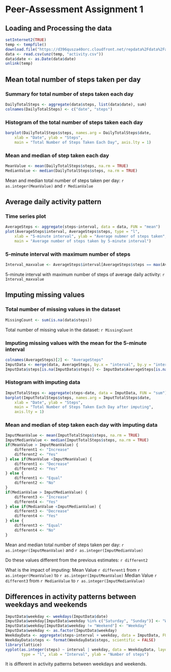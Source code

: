 # Peer-Assessment Assignment 1
                       
## Loading and Processing the data
```r
setInternet2(TRUE)
temp <- tempfile()
download.file("https://d396qusza40orc.cloudfront.net/repdata%2Fdata%2Factivity.zip", temp) 
data <- read.csv(unz(temp, "activity.csv"))
data$date <- as.Date(data$date)
unlink(temp)
```



## Mean total number of steps taken per day
### Summary for total number of steps taken each day
```r
DailyTotalSteps <- aggregate(data$steps, list(data$date), sum)
colnames(DailyTotalSteps) <- c("date", "steps")
```

### Histogram of the total number of steps taken each day
```r
barplot(DailyTotalSteps$steps, names.arg = DailyTotalSteps$date, 
    xlab = "Date", ylab = "Steps",
    main = "Total Number of Steps Taken Each Day", axis.lty = 1)
```

### Mean and median of step taken each day
```r
MeanValue <- mean(DailyTotalSteps$steps, na.rm = TRUE)
MedianValue <- median(DailyTotalSteps$steps, na.rm = TRUE)
```
Mean and median total number of steps taken per day: `r as.integer(MeanValue)` and `r MedianValue`



## Average daily activity pattern
### Time series plot
```r
AverageSteps <- aggregate(steps~interval, data = data, FUN = "mean")
plot(AverageSteps$interval, AverageSteps$steps, type = "l",
    xlab = "5-minute interval", ylab = "Average nubmer of steps taken",
    main = "Average number of steps taken by 5-minute interval")
```

### 5-minute interval with maximum number of steps
```r
Interval_maxvalue <- AverageSteps$interval[AverageSteps$steps == max(AverageSteps$steps)]
```
5-minute interval with maximum number of steps of average daily activity: `r Interval_maxvalue`



## Imputing missing values
### Total number of missing values in the dataset
```r
MissingCount <- sum(is.na(data$steps))
```
Total number of missing value in the dataset: `r MissingCount`

### Imputing missing values with the mean for the 5-minute interval
```r
colnames(AverageSteps)[2] <- "AverageSteps"
ImputData <- merge(data, AverageSteps, by.x = "interval", by.y = "interval")
ImputData$steps[is.na(ImputData$steps)] <- ImputData$AverageSteps[is.na(ImputData$steps)]
```

### Histogram with imputing data
```r
ImputTotalSteps <- aggregate(steps~date, data = ImputData, FUN = "sum")
barplot(ImputTotalSteps$steps, names.arg = ImputTotalSteps$date, 
    xlab = "Date", ylab = "Steps",
    main = "Total Number of Steps Taken Each Day after imputing", 
    axis.lty = 1)
```

### Mean and median of step taken each day with imputing data
```r
ImputMeanValue <- mean(ImputTotalSteps$steps, na.rm = TRUE)
ImputMedianValue <- median(ImputTotalSteps$steps, na.rm = TRUE)
if(MeanValue > ImputMeanValue) {
    different1 <- "Increase"
    different2 <- "Yes"
} else if(MeanValue <ImputMeanValue) {
    different1 <- "Decrease"
    different2 <- "Yes"
} else {
    different1 <- "Equal"
    different2 <- "No"
}
if(MedianValue > ImputMedianValue) {
    different3 <- "Increase"
    different4 <- "Yes"
} else if(MedianValue <ImputMedianValue) {
    different3 <- "Decrease"
    different4 <- "Yes"
} else {
    different3 <- "Equal"
    different4 <- "No"
}

```
Mean and median total number of steps taken per day: `r as.integer(ImputMeanValue)` and `r as.integer(ImputMedianValue)`

Do these values different from the previous estimates: `r different2`

What is the impact of imputing: 
Mean Value `r different1` from `r as.integer(MeanValue)` to `r as.integer(ImputMeanValue)`
Median Value `r different3` from `r MedianValue` to `r as.integer(ImputMedianValue)`

## Differences in activity patterns between weekdays and weekends
```r
ImputData$weekday <- weekdays(ImputData$date) 
ImputData$weekday[ImputData$weekday %in% c("Saturday", "Sunday")] <- "Weekend"
ImputData$weekday[ImputData$weekday != "Weekend"] <- "Weekday"
ImputData$weekday <- as.factor(ImputData$weekday)
WeekdayData <- aggregate(steps~interval + weekday, data = ImputData, FUN = "mean")
WeekdayData$steps <- format(WeekdayData$steps, scientific = FALSE) 
library(lattice)
xyplot(as.integer(steps) ~ interval | weekday, data = WeekdayData, layout = c(1, 2),
       type = "l", xlab = "Interval", ylab = "Number of steps")

```
It is different in activity patterns between weekdays and weekends.

